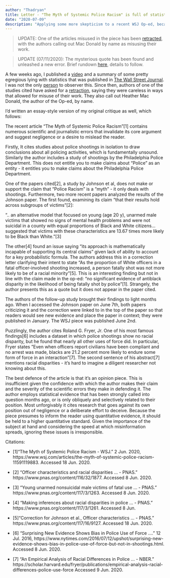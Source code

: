 ```yaml
---
author: "Thadryan"
title: Letter - "The Myth of Systemic Police Racism" is full of statistical and journalistic errors
date: "2020-07-09"
description: "Applying some more skepticism to a recent WSJ Op-ed, because it deserves it."
---
```


>UPDATE: One of the articles misused in the piece has been [retracted](https://twitter.com/ThadryanJS/status/1280520204414603269?s=20), with the authors calling out Mac Donald by name as misusing their work.

>UPDATE (07/11/2020): The mysterious quote has been found and unleashed a new error. Brief rundown [here](https://sweeney-th.github.io/blog/2020/07/11/FactCheckHMDQuote), details to follow. 

A few weeks ago, I published a [video](https://sweeney-th.github.io/blog/2020/06/27/TheMythofSystemicPoliceRacism) and a summary of some pretty egregious lying with statistics that was published in [The Wall Street Journal](https://www.wsj.com/articles/the-myth-of-systemic-police-racism-11591119883). I was not the only [person](https://www.patheos.com/blogs/tippling/2020/06/08/the-myth-of-heather-macdonalds-the-myth-of-systematic-police-racism/) to observer this. Since then, authors of one of the studies cited have asked for a [retraction](https://retractionwatch.com/2020/07/06/authors-of-study-on-race-and-police-killings-ask-for-its-retraction-citing-continued-misuse-in-the-media/), saying they were careless in ways that allowed for misuse of their work. They also call out Heather Mac Donald, the author of the Op-ed, by name.

I'd written an essay-style version of my original critique as well, which follows:

The recent article "The Myth of Systemic Police Racism"[1] contains numerous scientific and journalistic errors that invalidate its core argument and suggest negligence or a desire to mislead the reader. 

Firstly, It cites studies about police shootings in isolation to draw conclusions about all policing activities, which is fundamentally unsound. Similarly the author includes a study of shootings by the Philadelphia Police Department. This does not entitle you to make claims about "Police" as an entity - it entitles you to make claims about the Philadelphia Police Department.

One of the papers cited[2], a study by Johnson et al, does not make or support the claim that “Police Racism” is a “myth” - it only deals with shootings. Furthermore, two more recent papers analyzed the results of the Johnson paper. The first found, examining its claim "that their results hold across subgroups of victims"[2]:

".. an alternative model that focused on young (age 20 y), unarmed male victims that showed no signs of mental health problems and were not suicidal in a county with equal proportions of Black and White citizens… suggested that victims with these characteristics are 13.67 times more likely to be Black than White.”[3]

The other[4] found an issue saying "its approach is mathematically incapable of supporting its central claims" given lack of ability to account for a key probabilistic formula. The authors address this in a correction letter clarifying their intent to state “As the proportion of White officers in a fatal officer-involved shooting increased, a person fatally shot was not more likely to be of a racial minority”[5]. This is an interesting finding but not in line with the claim made in the op-ed: “no significant evidence of antiblack disparity in the likelihood of being fatally shot by police”[1]. Strangely, the author presents this as a quote but it does not appear in the paper cited.

The authors of the follow-up study brought their findings to light months ago. When I accessed the Johnson paper on June 7th, both papers criticizing it and the correction were linked to in the top of the paper so that readers would see new evidence and place the paper in context; they were published in January. The WSJ piece was published June 2nd.

Puzzlingly, the author cites Roland G. Fryer, Jr. One of his most famous findings[6] includes a dataset in which police shootings show no racial disparity, but he found that nearly all other uses of force did. In particular, Fryer states ”Even when officers report civilians have been compliant and no arrest was made, blacks are 21.2 percent more likely to endure some form of force in an interaction”[7]. The second sentence of his abstract[7] mentions racial disparities - it’s hard to imagine a diligent researcher not knowing about this.

The best defence of the article is that it's an opinion piece. This is insufficient given the confidence with which the author makes their claim and the severity of the scientific errors they make in defending it. The author employs statistical evidence that has been strongly called into question months ago, or is only obliquely and selectively related to their position. Most unforgivably it cites research that goes against its own position out of negligence or a deliberate effort to deceive. Because the piece presumes to inform the reader using quantitative evidence, it should be held to a higher quantitative standard. Given the importance of the subject at hand and considering the speed at which misinformation spreads, ignoring these issues is irresponsible.

Citations:

- [1]"The Myth of Systemic Police Racism - WSJ." 2 Jun. 2020, https://www.wsj.com/articles/the-myth-of-systemic-police-racism-11591119883. Accessed 18 Jun. 2020.

- [2] "Officer characteristics and racial disparities … - PNAS." 
https://www.pnas.org/content/116/32/1877. Accessed 8 Jun. 2020.

- [3] "Young unarmed nonsuicidal male victims of fatal use ... - PNAS." https://www.pnas.org/content/117/3/1263. Accessed 8 Jun. 2020.

- [4] "Making inferences about racial disparities in police ... - PNAS." https://www.pnas.org/content/117/3/1261. Accessed 8 Jun. 

- [5]"Correction for Johnson et al., Officer characteristics ... - PNAS." https://www.pnas.org/content/117/16/9127. Accessed 18 Jun. 2020.

- [6] "Surprising New Evidence Shows Bias in Police Use of Force ...." 12 Jul. 2016, https://www.nytimes.com/2016/07/12/upshot/surprising-new-evidence-shows-bias-in-police-use-of-force-but-not-in-shootings.html. Accessed 8 Jun. 2020.

- [7] "An Empirical Analysis of Racial Differences in Police ... - NBER." https://scholar.harvard.edu/fryer/publications/empirical-analysis-racial-differences-police-use-force Accessed 9 Jun. 2020.

